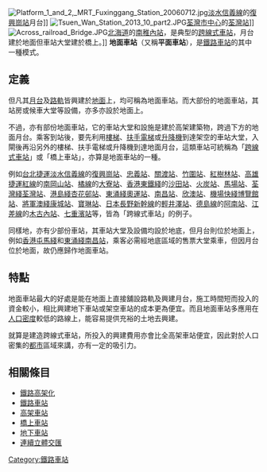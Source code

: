 [[File:Platform_1_and_2,_MRT_Fuxinggang_Station_20060712.jpg|thumb]][[淡水信義線|淡水信義線]]的[[復興崗站|復興崗站]]月台]]
[[File:Tsuen_Wan_Station_2013_10_part2.JPG|thumb]][[荃灣市中心|荃灣市中心]]的[[荃灣站|荃灣站]]]]
[[File:Across_railroad_Bridge.JPG|thumb]][[北海道|北海道]]的[[南稚內站|南稚內站]]，是典型的[[跨線式車站|跨線式車站]]，月台建於地面但車站大堂建於橋上。]]
'''地面車站'''（又稱'''平面車站'''），是[[鐵路車站|鐵路車站]]的其中一種模式。

==定義==
但凡其[[月台|月台]]及[[路軌|路軌]]皆興建於[[地面|地面]]上，均可稱為地面車站。而大部份的地面車站，其站房或候車大堂等設備，亦多亦設於地面上。

不過，亦有部份地面車站，它的車站大堂和設施是建於高架建築物，跨過下方的地面月台。乘客到站後，要先利用[[樓梯|樓梯]]、[[扶手電梯|扶手電梯]]或[[升降機|升降機]]到達架空的車站大堂，入閘後再沿另外的樓梯、扶手電梯或升降機到達地面月台，這類車站可統稱為「[[跨線式車站|跨線式車站]]」或「橋上車站」，亦算是地面車站的一種。

例如[[台北捷運|台北捷運]][[淡水信義線|淡水信義線]]的[[復興崗站|復興崗站]]、[[忠義站_(台北市)|忠義站]]、[[關渡站|關渡站]]、[[竹圍站|竹圍站]]、[[紅樹林站|紅樹林站]]、[[高雄捷運|高雄捷運]][[高雄捷運紅線|紅線]]的[[南岡山站|南岡山站]]、[[高雄捷運橘線|橘線]]的[[大寮站|大寮站]]、[[香港|香港]][[東鐵綫|東鐵綫]]的[[沙田站|沙田站]]、[[火炭站|火炭站]]、[[馬場站_(香港)|馬場站]]、[[荃灣綫|荃灣綫]][[荃灣站|荃灣站]]、[[港島綫|港島綫]][[杏花邨站|杏花邨站]]、[[東涌綫|東涌綫]][[奧運站|奧運站]]、[[南昌站_(香港)|南昌站]]、[[欣澳站|欣澳站]]、[[機場快綫_(港鐵)|機場快綫]][[博覽館站|博覽館站]]、[[將軍澳綫|將軍澳綫]][[康城站_(香港)|康城站]]、[[寶琳站|寶琳站]]、[[日本|日本]][[長野新幹線|長野新幹線]]的[[輕井澤站|輕井澤站]]、[[德島線|德島線]]的[[阿南站|阿南站]]、[[江差線|江差線]]的[[木古內站|木古內站]]、[[七重濱站|七重濱站]]等，皆為「跨線式車站」的例子。

同樣地，亦有少部份車站，其車站大堂及設備均設於地底，但月台則位於地面上，例如[[香港|香港]][[屯馬綫|屯馬綫]]和[[東涌綫|東涌綫]][[南昌站_(香港)|南昌站]]，乘客必需經地底區域的售票大堂乘車，但因月台位於地面，故仍應歸作地面車站。

==特點==
地面車站最大的好處是能在地面上直接舖設路軌及興建月台，施工時間短而投入的資金較小，相比興建地下車站或架空車站的成本更為便宜。而且地面車站多應用在[[人口密度|人口密度]]較低的路線上，能容易提供充裕的土地去興建。

就算是建造跨線式車站，所投入的興建費用亦會比全高架車站便宜，因此對於人口密集的[[都市|都市]]區域來講，亦有一定的吸引力。

== 相關條目 ==
* [[鐵路高架化|鐵路高架化]]
* [[鐵路車站|鐵路車站]]
* [[高架車站|高架車站]]
* [[跨站式站房|橋上車站]]
* [[地下車站|地下車站]]
* [[連續立體交匯|連續立體交匯]]

[[Category:鐵路車站|Category:鐵路車站]]